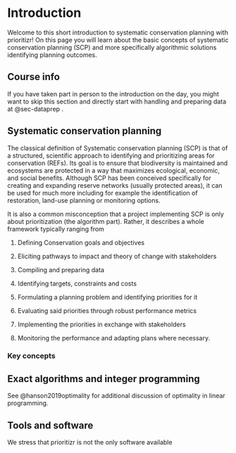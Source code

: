 # Introduction

Welcome to this short introduction to systematic conservation planning with prioritizr! On this page you will learn about the basic concepts of systematic conservation planning (SCP) and more specifically algorithmic solutions identifying planning outcomes.

::: {.callout-note appearance="minimal"}
## Course info

If you have taken part in person to the introduction on the day, you might want to skip this section and directly start with handling and preparing data at @sec-dataprep .
:::

## Systematic conservation planning

The classical definition of Systematic conservation planning (SCP) is that of a structured, scientific approach to identifying and prioritizing areas for conservation (REFs). Its goal is to ensure that biodiversity is maintained and ecosystems are protected in a way that maximizes ecological, economic, and social benefits. Although SCP has been conceived specifically for creating and expanding reserve networks (usually protected areas), it can be used for much more including for example the identification of restoration, land-use planning or monitoring options.

It is also a common misconception that a project implementing SCP is only about prioritization (the algorithm part). Rather, it describes a whole framework typically ranging from

1.  Defining Conservation goals and objectives

2.  Eliciting pathways to impact and theory of change with stakeholders

3.  Compiling and preparing data

4.  Identifying targets, constraints and costs

5.  Formulating a planning problem and identifying priorities for it

6.  Evaluating said priorities through robust performance metrics

7.  Implementing the priorities in exchange with stakeholders

8.  Monitoring the performance and adapting plans where necessary.

### Key concepts

## Exact algorithms and integer programming {#sec-what-is-integer-programming}

See @hanson2019optimality for additional discussion of optimality in linear programming.

## Tools and software

We stress that prioritizr is not the only software available
